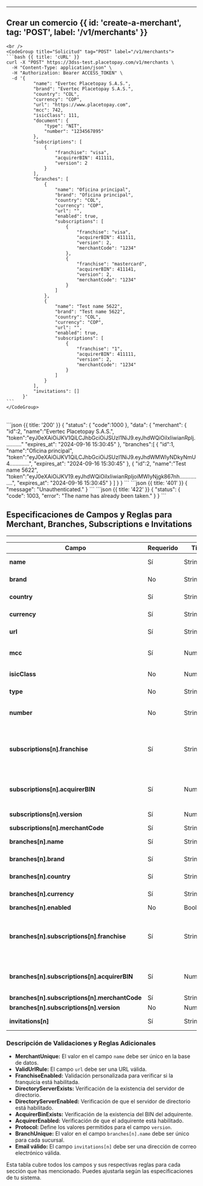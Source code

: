

---

## Crear un comercio {{ id: 'create-a-merchant', tag: 'POST', label: '/v1/merchants' }}

<Row>
  <Col>
      <ApiReader
        path="/v1/merchants"
        method="POST"
        api={props.refs}
      />
  </Col>
  <Col sticky>

    <br />
    <CodeGroup title="Solicitud" tag="POST" label="/v1/merchants">
    ```bash {{ title: 'cURL' }}
    curl -X "POST" https://3dss-test.placetopay.com/v1/merchants \
      -H "Content-Type: application/json" \
      -H "Authorization: Bearer ACCESS_TOKEN" \
      -d '{
              "name": "Evertec Placetopay S.A.S.",
              "brand": "Evertec Placetopay S.A.S.",
              "country": "COL",
              "currency": "COP",
              "url": "https://www.placetopay.com",
              "mcc": 742,
              "isicClass": 111,
              "document": {
                  "type": "NIT",
                  "number": "1234567895"
              },
              "subscriptions": [
                  {
                      "franchise": "visa",
                      "acquirerBIN": 411111,
                      "version": 2
                  }
              ],
              "branches": [
                  {
                      "name": "Oficina principal",
                      "brand": "Oficina principal",
                      "country": "COL",
                      "currency": "COP",
                      "url": "",
                      "enabled": true,
                      "subscriptions": [
                          {
                              "franchise": "visa",
                              "acquirerBIN": 411111,
                              "version": 2,
                              "merchantCode": "1234"
                          },
                          {
                              "franchise": "mastercard",
                              "acquirerBIN": 411141,
                              "version": 2,
                              "merchantCode": "1234"
                          }
                      ]
                  },
                  {
                      "name": "Test name 5622",
                      "brand": "Test name 5622",
                      "country": "COL",
                      "currency": "COP",
                      "url": "",
                      "enabled": true,
                      "subscriptions": [
                          {
                              "franchise": "1",
                              "acquirerBIN": 411111,
                              "version": 2,
                              "merchantCode": "1234"
                          }
                      ]
                  }
              ],
              "invitations": []
          }'
    ```
    </CodeGroup>
  </Col>
</Row>

<Row>
  <Col>
    <ApiReader
      path="/v1/merchants"
      method="post"
      type="response"
      api={props.refs}
    />
  </Col>

  <Col sticky>
    <br />
    <CodeGroup title="Respuesta">
    ```json {{ title: '200' }}
    {
      "status": {
        "code":1000
      },
      "data": {
        "merchant": {
          "id":2,
          "name":"Evertec Placetopay S.A.S.",
          "token":"eyJ0eXAiOiJKV1QiLCJhbGciOiJSUzI1NiJ9.eyJhdWQiOiIxIiwianRpIj..........."
          "expires_at": "2024-09-16 15:30:45"
        },
        "branches":[
          {
            "id":1,
            "name":"Oficina principal",
            "token":"eyJ0eXAiOiJKV1QiLCJhbGciOiJSUzI1NiJ9.eyJhdWMWIyNDkyNmU4.............",
            "expires_at": "2024-09-16 15:30:45"
          },
          {
             "id":2,
             "name":"Test name 5622",
             "token":"eyJ0eXAiOiJKV19.eyJhdWQiOiIxIiwianRpIjoiMWIyNjgk867nh...............",
             "expires_at": "2024-09-16 15:30:45"
          }
        ]
      }
    }
    ```
    ```json {{ title: '401' }}
    {
      "message": "Unauthenticated."
    }
    ```
    ```json {{ title: '422' }}
    {
      "status": {
        "code": 1003,
        "error": "The name has already been taken."
      }
    }
    ```
    </CodeGroup>
  </Col>
</Row>


## Especificaciones de Campos y Reglas para Merchant, Branches, Subscriptions e Invitations

---
| **Campo**                                     | **Requerido**| **Tipo**        | **Longitud**            | **Reglas Adicionales**                                                                                                              | **Debe Existir en**                                        | **Formato/Validación**                         |
|-----------------------------------------------|--------------|-----------------|-------------------------|-------------------------------------------------------------------------------------------------------------------------------------|------------------------------------------------------------|------------------------------------------------|
| **name**                                      | Sí           | String          | Máx. 90 caracteres      | Único (MerchantUnique)                                                                                                              |                                                            |                                                |
| **brand**                                     | No           | String          | Máx. 25 caracteres      |                                                                                                                                     |                                                            |                                                |
| **country**                                   | Sí           | String          | Exactamente 3 caracteres| Tabla countries, columna alpha_3_code                                                                                               | Tabla countries, columna alpha_3_code                      |                                                |
| **currency**                                  | Sí           | String          |                         | Tabla currencies, columna alphabetic_code                                                                                           | Tabla currencies, columna alphabetic_code                  |                                                |
| **url**                                       | Sí           | String          | Máx. 90 caracteres      | URL válida (ValidUrlRule)                                                                                                           |                                                            | URL válida                                     |
| **mcc**                                       | Sí           | Numérico        |                         | Tabla merchant_category_codes, columna code                                                                                         | Tabla merchant_category_codes, columna code                |                                                |
| **isicClass**                                 | No           | Numérico        |                         | Tabla isic_classes, columna code document                                                                                           | Tabla isic_classes, columna code document                  |                                                |
| **type**                                      | No           | String          |                         | Tabla document_types, columna name                                                                                                  | Tabla document_types, columna name                         |                                                |
| **number**                                    | No           | String          |                         | Dependiente del tipo de documento                                                                                                   |                                                            | Patrón regex dependiente del tipo de documento |
| **subscriptions[n].franchise**                | Sí           | String          |                         | Tabla franchises, columna brand(name), Validaciones personalizadas (FranchiseEnabled, DirectoryServerExists, DirectoryServerEnabled)| Tabla franchises, columna brand(name)                      |                                                |
| **subscriptions[n].acquirerBIN**              | Sí           | Numérico        |                         | Validaciones personalizadas (AcquirerBinExists, AcquirerEnabled)                                                                    |                                                            |                                                |
| **subscriptions[n].version**                  | Sí           | Numérico        | 1                       | Valores permitidos: Definidos en Protocol                                                                                           |                                                            |                                                |
| **subscriptions[n].merchantCode**             | Sí           | String          |                         |                                                                                                                                     |                                                            |                                                |
| **branches[n].name**                          | Sí           | String          | Máx. 90 caracteres      | Único (BranchUnique)                                                                                                                |                                                            |                                                |
| **branches[n].brand**                         | Sí           | String          | Máx. 25 caracteres      |                                                                                                                                     |                                                            |                                                |
| **branches[n].country**                       | Sí           | String          | Exactamente 3 caracteres| Tabla countries, columna alpha_3_code                                                                                               | Tabla countries, columna alpha_3_code                      |                                                |
| **branches[n].currency**                      | Sí           | String          |                         | Tabla currencies, columna alphabetic_code                                                                                           | Tabla currencies, columna alphabetic_code                  |                                                |
| **branches[n].enabled**                       | No           | Booleano        |                         |                                                                                                                                     |                                                            |                                                |
| **branches[n].subscriptions[n].franchise**    | Sí           | String          |                         | Tabla franchises, columna brand(name), Validaciones personalizadas (FranchiseEnabled, DirectoryServerExists, DirectoryServerEnabled)| Tabla franchises, columna brand(name)                      |                                                |
| **branches[n].subscriptions[n].acquirerBIN**  | Sí           | Numérico        |                         | Validaciones personalizadas (AcquirerBinExists, AcquirerEnabled)                                                                    |                                                            |                                                |
| **branches[n].subscriptions[n].merchantCode** | Sí           | String          |                         |                                                                                                                                     |                                                            |                                                |
| **branches[n].subscriptions[n].version**      | No           | Numérico        | 1                       |                                                                                                                                     |                                                            |                                                |
| **invitations[n]**                            | Sí           | String          | Máx. 255 caracteres     | Email válido                                                                                                                        |                                                            | Email válido                                   |

### Descripción de Validaciones y Reglas Adicionales

- **MerchantUnique:** El valor en el campo `name` debe ser único en la base de datos.
- **ValidUrlRule:** El campo `url` debe ser una URL válida.
- **FranchiseEnabled:** Validación personalizada para verificar si la franquicia está habilitada.
- **DirectoryServerExists:** Verificación de la existencia del servidor de directorio.
- **DirectoryServerEnabled:** Verificación de que el servidor de directorio está habilitado.
- **AcquirerBinExists:** Verificación de la existencia del BIN del adquirente.
- **AcquirerEnabled:** Verificación de que el adquirente está habilitado.
- **Protocol:** Define los valores permitidos para el campo `version`.
- **BranchUnique:** El valor en el campo `branches[n].name` debe ser único para cada sucursal.
- **Email válido:** El campo `invitations[n]` debe ser una dirección de correo electrónico válida.

Esta tabla cubre todos los campos y sus respectivas reglas para cada sección que has mencionado. Puedes ajustarla según las especificaciones de tu sistema.



